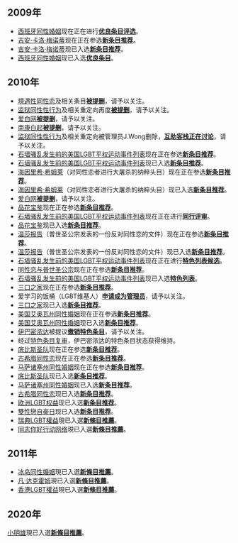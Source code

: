 == 2009年 ==

*[[西班牙同性婚姻|西班牙同性婚姻]]现在正在进行'''[[WP:GAN#西班牙同性婚姻|优良条目评选]]'''。
*[[吉安·卡洛·梅诺蒂|吉安·卡洛·梅诺蒂]]现在正在参选'''[[WP:DYKC|新条目推荐]]'''。
*[[吉安·卡洛·梅诺蒂|吉安·卡洛·梅诺蒂]]现已入选'''[[WP:新条目推荐/2009年12月|新条目推荐]]'''。
*[[西班牙同性婚姻|西班牙同性婚姻]]现已入选'''[[WP:GOOD|优良条目]]'''。

== 2010年==

*[[境遇性同性恋|境遇性同性恋]]及相关条目'''[[WP:页面存废讨论/记录/2010/01/08|被提删]]'''，请予以关注。
*[[监狱同性性行为|监狱同性性行为]]及相关重定向再度'''[[WP:頁面存廢討論/記錄/2010/01/16#僧侣同性性行为|被提删]]'''，请予以关注。
*[[爱白网|爱白网]]'''[[WP:頁面存廢討論/記錄/2010/01/14#爱白网|被提删]]'''，请予以关注。
*[[南康白起|南康白起]]'''[[WP:頁面存廢討論/記錄/2010/01/20#南康白起|被提删]]'''，请予以关注。
*[[监狱同性性行为|监狱同性性行为]]及相关重定向被管理员J.Wong删除，'''[[WP:VPA#要求再次复核僧侣同性性行为、军营同性性行为、监狱同性性行为三个重定向|互助客栈正在讨论]]'''，请予以关注。
*[[石墙骚乱发生前的美国LGBT平权运动事件列表|石墙骚乱发生前的美国LGBT平权运动事件列表]]现在正在参选'''[[WP:DYKC|新条目推荐]]'''。
*[[石墙骚乱发生前的美国LGBT平权运动事件列表|石墙骚乱发生前的美国LGBT平权运动事件列表]]现已入选'''[[WP:新条目推荐/2010年2月|新条目推荐]]'''。
*[[海因里希·希姆莱|海因里希·希姆莱]]（对同性恋者进行大屠杀的纳粹头目）现在正在参选'''[[WP:DYKC|新条目推荐]]'''。
*[[海因里希·希姆莱|海因里希·希姆莱]]（对同性恋者进行大屠杀的纳粹头目）现已入选'''[[WP:新条目推荐/2010年2月|新条目推荐]]'''。
*[[爱白网|爱白网]]'''[[WP:頁面存廢討論/記錄/2010/02/20#爱白网|被提删]]'''，请予以关注。
*[[品花宝鉴|品花宝鉴]]现在正在参选'''[[WP:DYKC|新条目推荐]]'''。
*[[石墙骚乱发生前的美国LGBT平权运动事件列表|石墙骚乱发生前的美国LGBT平权运动事件列表]]现在正在进行'''[[WP:同行評審/石牆騷亂發生前的美國LGBT平權運動事件列表|同行评审]]'''。
*[[品花宝鉴|品花宝鉴]]现已入选'''[[WP:新条目推荐/2010年2月|新条目推荐]]'''。
*[[温莎报告|温莎报告]]（普世圣公宗发表的一份反对同性恋的文件）现在正在参选'''[[WP:DYKC|新条目推荐]]'''。
*[[温莎报告|温莎报告]]（普世圣公宗发表的一份反对同性恋的文件）现已入选'''[[WP:新条目推荐/2010年3月|新条目推荐]]'''。
*[[石墙骚乱发生前的美国LGBT平权运动事件列表|石墙骚乱发生前的美国LGBT平权运动事件列表]]现在正在进行'''[[WP:特色列表候选/石墙骚乱发生前的美国LGBT平权运动事件列表|特色列表候选]]'''。
*[[同性恋与普世圣公宗|同性恋与普世圣公宗]]现在正在参选'''[[WP:DYKC|新条目推荐]]'''。
*[[石墙骚乱发生前的美国LGBT平权运动事件列表|石墙骚乱发生前的美国LGBT平权运动事件列表]]现已入选'''[[WP:FL|特色列表]]'''。
*[[三口之家|三口之家]]现在正在参选'''[[WP:DYKC|新条目推荐]]'''。
*爱学习的饭桶（LGBT维基人）'''[[WP:申请成为管理员/爱学习的饭桶|申请成为管理员]]'''，请予以关注。
*[[三口之家|三口之家]]现已入选'''[[WP:新条目推荐/2010年4月|新条目推荐]]'''。
*[[美国艾奥瓦州同性婚姻|美国艾奥瓦州同性婚姻]]现在正在参选'''[[WP:DYKC|新条目推荐]]'''。
*[[美国艾奥瓦州同性婚姻|美国艾奥瓦州同性婚姻]]现已入选'''[[WP:新条目推荐/2010年4月|新条目推荐]]'''。
*[[伊巴密浓达|伊巴密浓达]]被提议'''[[WP:特色条目复审/伊巴密浓达2|撤销特色条目]]'''，请予以关注。
*经过[[WP:特色条目复审/伊巴密浓达2|特色条目复审]]，伊巴密浓达的特色条目状态获得维持。
*[[底比斯圣队|底比斯圣队]]现在正在参选'''[[WP:DYKC|新条目推荐]]'''。
*[[古希腊同性恋|古希腊同性恋]]现在正在参选'''[[WP:DYKC|新条目推荐]]'''。
*[[马萨诸塞州同性婚姻|马萨诸塞州同性婚姻]]现在正在参选'''[[WP:DYKC|新条目推荐]]'''。
*[[底比斯圣队|底比斯圣队]]现已入选'''[[WP:新条目推荐/2010年8月|新条目推荐]]'''。
*[[马萨诸塞州同性婚姻|马萨诸塞州同性婚姻]]现已入选'''[[WP:新条目推荐/2010年8月|新条目推荐]]'''。
*[[古希腊同性恋|古希腊同性恋]]现已入选'''[[WP:新条目推荐/2010年8月|新条目推荐]]'''。
*[[欧洲LGBT权益|欧洲LGBT权益]]现已入选'''[[WP:DYKC|新条目推荐]]'''。
*[[雙性戀自豪日|雙性戀自豪日]]现已入选'''[[WP:DYKC|新条目推荐]]'''。
*[[瑞典LGBT權益|瑞典LGBT權益]]現已入選'''[[WP:DYKC|新條目推薦]]'''。
*[[同志你好行动网络|同志你好行动网络]]現已入選'''[[WP:DYKC|新條目推薦]]'''。

== 2011年 ==

*[[冰岛同性婚姻|冰岛同性婚姻]]現已入選'''[[WP:DYKC|新條目推薦]]'''。
*[[凡·达克霍姆|凡·达克霍姆]]現已入選'''[[WP:DYKC|新條目推薦]]'''。
*[[香港LGBT權益|香港LGBT權益]]現已入選'''[[WP:DYKC|新條目推薦]]'''。

== 2020年 ==
[[小明雄|小明雄]]現已入選'''[[WP:DYKC|新條目推薦]]'''。